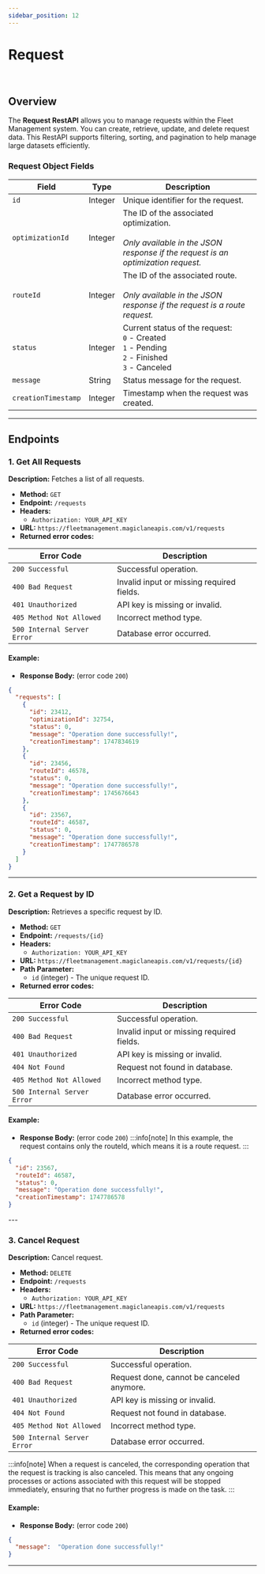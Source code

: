 ---
sidebar_position: 12
---


# Request

<ReadingTime/>
<br/>

## Overview

The **Request RestAPI** allows you to manage requests within the Fleet Management system. You can create, retrieve, update, and delete request data. This RestAPI supports filtering, sorting, and pagination to help manage large datasets efficiently.

### Request Object Fields


<table>
  <thead>
    <tr>
      <th>Field</th>
      <th>Type</th>
      <th>Description</th>
    </tr>
  </thead>
  <tbody>
    <tr>
      <td><code>id</code></td>
      <td>Integer</td>
      <td>Unique identifier for the request.</td>
    </tr>
    <tr>
      <td><code>optimizationId</code></td>
      <td>Integer</td>
      <td>
        The ID of the associated optimization.<br></br>
        <em>Only available in the JSON response if the request is an optimization request.</em>
      </td>
    </tr>
    <tr>
      <td><code>routeId</code></td>
      <td>Integer</td>
      <td>
        The ID of the associated route.<br></br>
        <em>Only available in the JSON response if the request is a route request.</em>
      </td>
    </tr>
    <tr>
      <td><code>status</code></td>
      <td>Integer</td>
      <td>
        <div>Current status of the request:</div>
        <div><code>0</code> - Created</div>
        <div><code>1</code> - Pending</div>
        <div><code>2</code> - Finished</div>
        <div><code>3</code> - Canceled</div>
      </td>
    </tr>
    <tr>
      <td><code>message</code></td>
      <td>String</td>
      <td>Status message for the request.</td>
    </tr>
    <tr>
      <td><code>creationTimestamp</code></td>
      <td>Integer</td>
      <td>Timestamp when the request was created.</td>
    </tr>
  </tbody>
</table>

---

## Endpoints

### 1. Get All Requests

**Description:** Fetches a list of all requests.

- **Method:** `GET`
- **Endpoint:** `/requests`
- **Headers:**
  - `Authorization: YOUR_API_KEY`
- **URL:** `https://fleetmanagement.magiclaneapis.com/v1/requests`
- **Returned error codes:**
<table style={{ width: "100%", borderCollapse: "collapse" }}>
  <thead>
    <tr style={{ backgroundColor: "#f5f5f5" }}>
      <th style={{ padding: "12px", borderBottom: "2px solid #ddd" }}>Error Code</th>
      <th style={{ padding: "12px", borderBottom: "2px solid #ddd" }}>Description</th>
    </tr>
  </thead>
  <tbody>
    <tr>
      <td style={{ padding: "12px", borderBottom: "1px solid #eee" }}><code>200 Successful</code></td>
      <td style={{ padding: "12px", borderBottom: "1px solid #eee" }}>Successful operation.</td>
    </tr>
	<tr>
      <td style={{ padding: "12px", borderBottom: "1px solid #eee" }}><code>400 Bad Request</code></td>
      <td style={{ padding: "12px", borderBottom: "1px solid #eee" }}>Invalid input or missing required fields.</td>
    </tr>
    <tr>
      <td style={{ padding: "12px", borderBottom: "1px solid #eee" }}><code>401 Unauthorized</code></td>
      <td style={{ padding: "12px", borderBottom: "1px solid #eee" }}>API key is missing or invalid.</td>
    </tr>
    <tr>
      <td style={{ padding: "12px", borderBottom: "1px solid #eee" }}><code>405 Method Not Allowed</code></td>
      <td style={{ padding: "12px", borderBottom: "1px solid #eee" }}>Incorrect method type.</td>
    </tr>
    <tr>
      <td style={{ whiteSpace: 'nowrap', padding: "12px" }}><code>500 Internal Server Error</code></td>
      <td style={{ padding: "12px" }}>Database error occurred.</td>
    </tr>
  </tbody>
</table>

#### Example:

- **Response Body:** (error code `200`)

<div style={{ maxHeight: "400px", overflowY: "auto", background: "#f6f8fa", padding: "10px", borderRadius: "5px" }}>

```json
{
  "requests": [
    {
      "id": 23412,
      "optimizationId": 32754,
      "status": 0,
      "message": "Operation done successfully!",
      "creationTimestamp": 1747834619
    },
    {
      "id": 23456,
      "routeId": 46578,
      "status": 0,
      "message": "Operation done successfully!",
      "creationTimestamp": 1745676643
    },
    {
      "id": 23567,
      "routeId": 46587,
      "status": 0,
      "message": "Operation done successfully!",
      "creationTimestamp": 1747786578
    }
  ]
}
```
</div>

---

### 2. Get a Request by ID

**Description:** Retrieves a specific request by ID.

- **Method:** `GET`
- **Endpoint:** `/requests/{id}`
- **Headers:**
  - `Authorization: YOUR_API_KEY`
- **URL:** `https://fleetmanagement.magiclaneapis.com/v1/requests/{id}`
- **Path Parameter:**
  - `id` (integer) - The unique request ID.
- **Returned error codes:**
<table style={{ width: "100%", borderCollapse: "collapse" }}>
  <thead>
    <tr style={{ backgroundColor: "#f5f5f5" }}>
      <th style={{ padding: "12px", borderBottom: "2px solid #ddd" }}>Error Code</th>
      <th style={{ padding: "12px", borderBottom: "2px solid #ddd" }}>Description</th>
    </tr>
  </thead>
  <tbody>
    <tr>
      <td style={{ padding: "12px", borderBottom: "1px solid #eee" }}><code>200 Successful</code></td>
      <td style={{ padding: "12px", borderBottom: "1px solid #eee" }}>Successful operation.</td>
    </tr>
    <tr>
      <td style={{ padding: "12px", borderBottom: "1px solid #eee" }}><code>400 Bad Request</code></td>
      <td style={{ padding: "12px", borderBottom: "1px solid #eee" }}>Invalid input or missing required fields.</td>
    </tr>
    <tr>
      <td style={{ padding: "12px", borderBottom: "1px solid #eee" }}><code>401 Unauthorized</code></td>
      <td style={{ padding: "12px", borderBottom: "1px solid #eee" }}>API key is missing or invalid.</td>
    </tr>
	<tr>
      <td style={{ padding: "12px", borderBottom: "1px solid #eee" }}><code>404 Not Found</code></td>
      <td style={{ padding: "12px", borderBottom: "1px solid #eee" }}>Request not found in database.</td>
    </tr>
    <tr>
      <td style={{ padding: "12px", borderBottom: "1px solid #eee" }}><code>405 Method Not Allowed</code></td>
      <td style={{ padding: "12px", borderBottom: "1px solid #eee" }}>Incorrect method type.</td>
    </tr>
    <tr>
      <td style={{ whiteSpace: 'nowrap', padding: "12px" }}><code>500 Internal Server Error</code></td>
      <td style={{ padding: "12px" }}>Database error occurred.</td>
    </tr>
  </tbody>
</table>

#### Example:

- **Response Body:** (error code `200`)
:::info[note]
In this example, the request contains only the routeId, which means it is a route request.
:::
<div style={{ maxHeight: "400px", overflowY: "auto", background: "#f6f8fa", padding: "10px", borderRadius: "5px" }}>

```json
{
  "id": 23567,
  "routeId": 46587,
  "status": 0,
  "message": "Operation done successfully!",
  "creationTimestamp": 1747786578
}
```
</div>
---

### 3. Cancel Request

**Description:** Cancel request.

- **Method:** `DELETE`
- **Endpoint:** `/requests`
- **Headers:**
  - `Authorization: YOUR_API_KEY`
- **URL:** `https://fleetmanagement.magiclaneapis.com/v1/requests`
- **Path Parameter:**
  - `id` (integer) - The unique request ID.
- **Returned error codes:**
<table style={{ width: "100%", borderCollapse: "collapse" }}>
  <thead>
    <tr style={{ backgroundColor: "#f5f5f5" }}>
      <th style={{ padding: "12px", borderBottom: "2px solid #ddd" }}>Error Code</th>
      <th style={{ padding: "12px", borderBottom: "2px solid #ddd" }}>Description</th>
    </tr>
  </thead>
  <tbody>
    <tr>
      <td style={{ padding: "12px", borderBottom: "1px solid #eee" }}><code>200 Successful</code></td>
      <td style={{ padding: "12px", borderBottom: "1px solid #eee" }}>Successful operation.</td>
    </tr>
	<tr>
      <td style={{ padding: "12px", borderBottom: "1px solid #eee" }}><code>400 Bad Request</code></td>
      <td style={{ padding: "12px", borderBottom: "1px solid #eee" }}>Request done, cannot be canceled anymore.</td>
    </tr>
    <tr>
      <td style={{ padding: "12px", borderBottom: "1px solid #eee" }}><code>401 Unauthorized</code></td>
      <td style={{ padding: "12px", borderBottom: "1px solid #eee" }}>API key is missing or invalid.</td>
    </tr>
	<tr>
      <td style={{ padding: "12px", borderBottom: "1px solid #eee" }}><code>404 Not Found</code></td>
      <td style={{ padding: "12px", borderBottom: "1px solid #eee" }}>Request not found in database.</td>
    </tr>
    <tr>
      <td style={{ padding: "12px", borderBottom: "1px solid #eee" }}><code>405 Method Not Allowed</code></td>
      <td style={{ padding: "12px", borderBottom: "1px solid #eee" }}>Incorrect method type.</td>
    </tr>
    <tr>
      <td style={{ whiteSpace: 'nowrap', padding: "12px" }}><code>500 Internal Server Error</code></td>
      <td style={{ padding: "12px" }}>Database error occurred.</td>
    </tr>
  </tbody>
</table>

:::info[note]
When a request is canceled, the corresponding operation that the request is tracking is also canceled. This means that any ongoing processes or actions associated with this request will be stopped immediately, ensuring that no further progress is made on the task.
:::

#### Example:

- **Response Body:** (error code `200`)
```json
{
  "message":  "Operation done successfully!"
}
```
---
